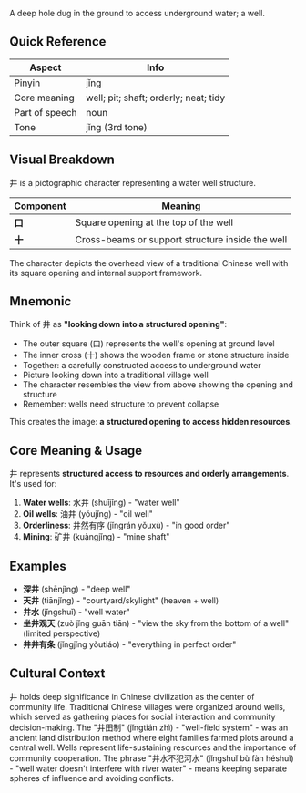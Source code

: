 A deep hole dug in the ground to access underground water; a well.

## Quick Reference

| Aspect         | Info                                  |
| -------------- | ------------------------------------- |
| Pinyin         | jǐng                                  |
| Core meaning   | well; pit; shaft; orderly; neat; tidy |
| Part of speech | noun                                  |
| Tone           | jǐng (3rd tone)                       |

## Visual Breakdown

井 is a pictographic character representing a water well structure.

| Component | Meaning                                          |
| --------- | ------------------------------------------------ |
| **口**    | Square opening at the top of the well            |
| **十**    | Cross-beams or support structure inside the well |

The character depicts the overhead view of a traditional Chinese well with its square opening and
internal support framework.

## Mnemonic

Think of 井 as **"looking down into a structured opening"**:

- The outer square (口) represents the well's opening at ground level
- The inner cross (十) shows the wooden frame or stone structure inside
- Together: a carefully constructed access to underground water
- Picture looking down into a traditional village well
- The character resembles the view from above showing the opening and structure
- Remember: wells need structure to prevent collapse

This creates the image: **a structured opening to access hidden resources**.

## Core Meaning & Usage

井 represents **structured access to resources and orderly arrangements**. It's used for:

1. **Water wells**: 水井 (shuǐjǐng) - "water well"
2. **Oil wells**: 油井 (yóujǐng) - "oil well"
3. **Orderliness**: 井然有序 (jǐngrán yǒuxù) - "in good order"
4. **Mining**: 矿井 (kuàngjǐng) - "mine shaft"

## Examples

- **深井** (shēnjǐng) - "deep well"
- **天井** (tiānjǐng) - "courtyard/skylight" (heaven + well)
- **井水** (jǐngshuǐ) - "well water"
- **坐井观天** (zuò jǐng guān tiān) - "view the sky from the bottom of a well" (limited perspective)
- **井井有条** (jǐngjǐng yǒutiáo) - "everything in perfect order"

## Cultural Context

井 holds deep significance in Chinese civilization as the center of community life. Traditional
Chinese villages were organized around wells, which served as gathering places for social
interaction and community decision-making. The "井田制" (jǐngtián zhì) - "well-field system" - was
an ancient land distribution method where eight families farmed plots around a central well. Wells
represent life-sustaining resources and the importance of community cooperation. The phrase
"井水不犯河水" (jǐngshuǐ bù fàn héshuǐ) - "well water doesn't interfere with river water" - means
keeping separate spheres of influence and avoiding conflicts.
